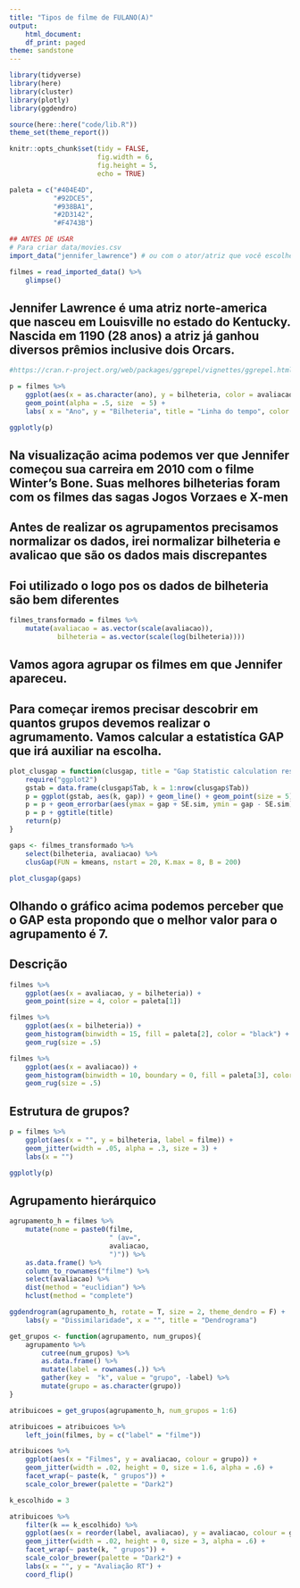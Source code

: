 ```yaml
---
title: "Tipos de filme de FULANO(A)"
output:
    html_document:
    df_print: paged
theme: sandstone
---
```


```r
library(tidyverse)
library(here)
library(cluster)
library(plotly)
library(ggdendro)

source(here::here("code/lib.R"))
theme_set(theme_report())

knitr::opts_chunk$set(tidy = FALSE,
                      fig.width = 6,
                      fig.height = 5,
                      echo = TRUE)

paleta = c("#404E4D",
           "#92DCE5",
           "#938BA1",
           "#2D3142",
           "#F4743B")
```

```r
## ANTES DE USAR
# Para criar data/movies.csv
import_data("jennifer_lawrence") # ou com o ator/atriz que você escolher
```


```r
filmes = read_imported_data() %>% 
    glimpse()
```

## Jennifer Lawrence é uma atriz norte-america que nasceu em Louisville no estado do Kentucky. Nascida em 1190 (28 anos) a atriz já ganhou diversos prêmios inclusive dois Orcars. 

```r
#https://cran.r-project.org/web/packages/ggrepel/vignettes/ggrepel.html

p = filmes %>% 
    ggplot(aes(x = as.character(ano), y = bilheteria, color = avaliacao)) + 
    geom_point(alpha = .5, size  = 5) +
    labs( x = "Ano", y = "Bilheteria", title = "Linha do tempo", color = "Avaliação")

ggplotly(p)

```

## Na visualização acima podemos ver que Jennifer começou sua carreira em 2010 com o filme Winter's Bone. Suas melhores bilheterias foram com os filmes das sagas Jogos Vorzaes e X-men


## Antes de realizar os agrupamentos precisamos normalizar os dados, irei normalizar bilheteria e avalicao que são os dados mais discrepantes
## Foi utilizado o logo pos os dados de bilheteria são bem diferentes
```r
filmes_transformado = filmes %>% 
    mutate(avaliacao = as.vector(scale(avaliacao)), 
            bilheteria = as.vector(scale(log(bilheteria))))
```

## Vamos agora agrupar os filmes em que Jennifer apareceu.
## Para começar iremos precisar descobrir em quantos grupos devemos realizar o agrumamento. Vamos calcular a estatistíca GAP que irá auxiliar na escolha.

```r
plot_clusgap = function(clusgap, title = "Gap Statistic calculation results") {
    require("ggplot2")
    gstab = data.frame(clusgap$Tab, k = 1:nrow(clusgap$Tab))
    p = ggplot(gstab, aes(k, gap)) + geom_line() + geom_point(size = 5)
    p = p + geom_errorbar(aes(ymax = gap + SE.sim, ymin = gap - SE.sim), width = .2)
    p = p + ggtitle(title)
    return(p)
}
```

```r
gaps <- filmes_transformado %>% 
    select(bilheteria, avaliacao) %>% 
    clusGap(FUN = kmeans, nstart = 20, K.max = 8, B = 200)

plot_clusgap(gaps)
```

## Olhando o gráfico acima podemos perceber que o GAP esta propondo que o melhor valor para o agrupamento é 7.  































## Descrição

```r
filmes %>% 
    ggplot(aes(x = avaliacao, y = bilheteria)) + 
    geom_point(size = 4, color = paleta[1]) 
```



```r
filmes %>% 
    ggplot(aes(x = bilheteria)) + 
    geom_histogram(binwidth = 15, fill = paleta[2], color = "black") + 
    geom_rug(size = .5) 
```

```r
filmes %>% 
    ggplot(aes(x = avaliacao)) + 
    geom_histogram(binwidth = 10, boundary = 0, fill = paleta[3], color = "black") + 
    geom_rug(size = .5) 
```

## Estrutura de grupos?

```r
p = filmes %>% 
    ggplot(aes(x = "", y = bilheteria, label = filme)) + 
    geom_jitter(width = .05, alpha = .3, size = 3) + 
    labs(x = "")

ggplotly(p)
```

## Agrupamento hierárquico

```r
agrupamento_h = filmes %>% 
    mutate(nome = paste0(filme, 
                         " (av=", 
                         avaliacao, 
                         ")")) %>% 
    as.data.frame() %>% 
    column_to_rownames("filme") %>% 
    select(avaliacao) %>%
    dist(method = "euclidian") %>% 
    hclust(method = "complete")

ggdendrogram(agrupamento_h, rotate = T, size = 2, theme_dendro = F) + 
    labs(y = "Dissimilaridade", x = "", title = "Dendrograma")
```

```r
get_grupos <- function(agrupamento, num_grupos){
    agrupamento %>% 
        cutree(num_grupos) %>% 
        as.data.frame() %>% 
        mutate(label = rownames(.)) %>% 
        gather(key =  "k", value = "grupo", -label) %>% 
        mutate(grupo = as.character(grupo))
}

atribuicoes = get_grupos(agrupamento_h, num_grupos = 1:6)

atribuicoes = atribuicoes %>% 
    left_join(filmes, by = c("label" = "filme"))

atribuicoes %>% 
    ggplot(aes(x = "Filmes", y = avaliacao, colour = grupo)) + 
    geom_jitter(width = .02, height = 0, size = 1.6, alpha = .6) + 
    facet_wrap(~ paste(k, " grupos")) + 
    scale_color_brewer(palette = "Dark2")

```

```r
k_escolhido = 3

atribuicoes %>% 
    filter(k == k_escolhido) %>% 
    ggplot(aes(x = reorder(label, avaliacao), y = avaliacao, colour = grupo)) + 
    geom_jitter(width = .02, height = 0, size = 3, alpha = .6) + 
    facet_wrap(~ paste(k, " grupos")) + 
    scale_color_brewer(palette = "Dark2") + 
    labs(x = "", y = "Avaliação RT") + 
    coord_flip() 
```

